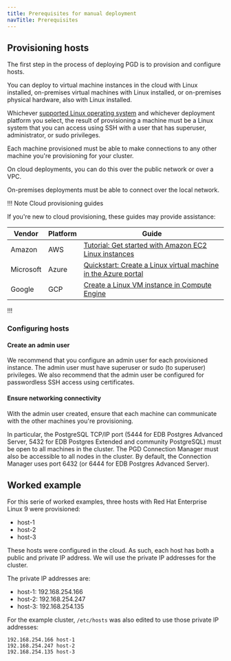 ```yaml
---
title: Prerequisites for manual deployment
navTitle: Prerequisites
---
```


## Provisioning hosts

The first step in the process of deploying PGD is to provision and configure hosts.

You can deploy to virtual machine instances in the cloud with Linux installed, on-premises virtual machines with Linux installed, or on-premises physical hardware, also with Linux installed. 

Whichever [supported Linux operating system](https://www.enterprisedb.com/resources/platform-compatibility#bdr) and whichever deployment platform you select, the result of provisioning a machine must be a Linux system that you can access using SSH with a user that has superuser, administrator, or sudo privileges.

Each machine provisioned must be able to make connections to any other machine you're provisioning for your cluster.

On cloud deployments, you can do this over the public network or over a VPC.

On-premises deployments must be able to connect over the local network.

!!! Note Cloud provisioning guides

If you're new to cloud provisioning, these guides may provide assistance:

  Vendor | Platform | Guide
  ------ | -------- | ------
  Amazon | AWS      | [Tutorial: Get started with Amazon EC2 Linux instances](https://docs.aws.amazon.com/AWSEC2/latest/UserGuide/EC2_GetStarted.html)
  Microsoft | Azure | [Quickstart: Create a Linux virtual machine in the Azure portal](https://learn.microsoft.com/en-us/azure/virtual-machines/linux/quick-create-portal?tabs=ubuntu)
  Google | GCP | [Create a Linux VM instance in Compute Engine](https://cloud.google.com/compute/docs/create-linux-vm-instance)

!!!

### Configuring hosts

#### Create an admin user

We recommend that you configure an admin user for each provisioned instance. 
The admin user must have superuser or sudo (to superuser) privileges.
We also recommend that the admin user be configured for passwordless SSH access using certificates. 

#### Ensure networking connectivity

With the admin user created, ensure that each machine can communicate with the other machines you're provisioning.

In particular, the PostgreSQL TCP/IP port (5444 for EDB Postgres Advanced
Server, 5432 for EDB Postgres Extended and community PostgreSQL) must be open
to all machines in the cluster. The PGD Connection Manager must also be 
accessible to all nodes in the cluster. By default, the Connection Manager uses port 6432 (or 6444 for EDB Postgres Advanced Server).

## Worked example

For this serie of worked examples, three hosts with Red Hat Enterprise Linux 9 were provisioned:

* host-1
* host-2
* host-3

These hosts were configured in the cloud. As such, each host has both a public and private IP address. We will use the private IP addresses for the cluster.

The private IP addresses are:
* host-1: 192.168.254.166
* host-2: 192.168.254.247
* host-3: 192.168.254.135


For the example cluster, `/etc/hosts` was also edited to use those private IP addresses:

```text
192.168.254.166 host-1
192.168.254.247 host-2
192.168.254.135 host-3
```
